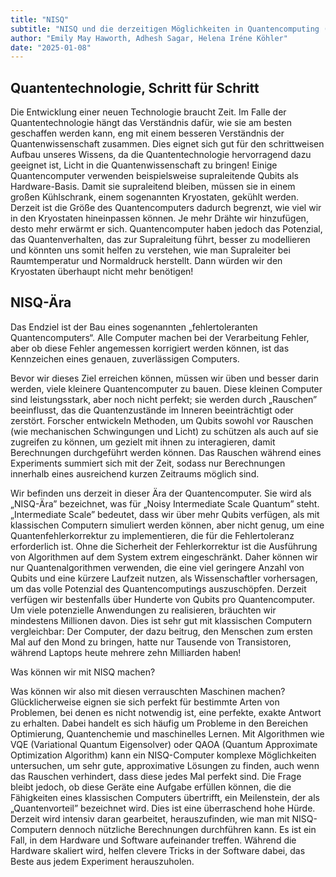 ```yaml
---
title: "NISQ"
subtitle: "NISQ und die derzeitigen Möglichkeiten in Quantencomputing (schwer)"
author: "Emily May Haworth, Adhesh Sagar, Helena Iréne Köhler"
date: "2025-01-08"
---
```


## Quantentechnologie, Schritt für Schritt

Die Entwicklung einer neuen Technologie braucht Zeit. Im Falle der Quantentechnologie hängt das Verständnis dafür, wie sie am besten geschaffen werden kann, eng mit einem besseren Verständnis der Quantenwissenschaft zusammen. Dies eignet sich gut für den schrittweisen Aufbau unseres Wissens, da die Quantentechnologie hervorragend dazu geeignet ist, Licht in die Quantenwissenschaft zu bringen!
Einige Quantencomputer verwenden beispielsweise supraleitende Qubits als Hardware-Basis. Damit sie supraleitend bleiben, müssen sie in einem großen Kühlschrank, einem sogenannten Kryostaten, gekühlt werden. Derzeit ist die Größe des Quantencomputers dadurch begrenzt, wie viel wir in den Kryostaten hineinpassen können. Je mehr Drähte wir hinzufügen, desto mehr erwärmt er sich.
Quantencomputer haben jedoch das Potenzial, das Quantenverhalten, das zur Supraleitung führt, besser zu modellieren und könnten uns somit helfen zu verstehen, wie man Supraleiter bei Raumtemperatur und Normaldruck herstellt. Dann würden wir den Kryostaten überhaupt nicht mehr benötigen!

## NISQ-Ära

Das Endziel ist der Bau eines sogenannten „fehlertoleranten Quantencomputers“. Alle Computer machen bei der Verarbeitung Fehler, aber ob diese Fehler angemessen korrigiert werden können, ist das Kennzeichen eines genauen, zuverlässigen Computers.

Bevor wir dieses Ziel erreichen können, müssen wir üben und besser darin werden, viele kleinere Quantencomputer zu bauen. Diese kleinen Computer sind leistungsstark, aber noch nicht perfekt; sie werden durch „Rauschen” beeinflusst, das die Quantenzustände im Inneren beeinträchtigt oder zerstört. Forscher entwickeln Methoden, um Qubits sowohl vor Rauschen (wie mechanischen Schwingungen und Licht) zu schützen als auch auf sie zugreifen zu können, um gezielt mit ihnen zu interagieren, damit Berechnungen durchgeführt werden können.
Das Rauschen während eines Experiments summiert sich mit der Zeit, sodass nur Berechnungen innerhalb eines ausreichend kurzen Zeitraums möglich sind.

Wir befinden uns derzeit in dieser Ära der Quantencomputer. Sie wird als „NISQ-Ära” bezeichnet, was für „Noisy Intermediate Scale Quantum” steht. „Intermediate Scale” bedeutet, dass wir über mehr Qubits verfügen, als mit klassischen Computern simuliert werden können, aber nicht genug, um eine Quantenfehlerkorrektur zu implementieren, die für die Fehlertoleranz erforderlich ist. Ohne die Sicherheit der Fehlerkorrektur ist die Ausführung von Algorithmen auf dem System extrem eingeschränkt.
Daher können wir nur Quantenalgorithmen verwenden, die eine viel geringere Anzahl von Qubits und eine kürzere Laufzeit nutzen, als Wissenschaftler vorhersagen, um das volle Potenzial des Quantencomputings auszuschöpfen. Derzeit verfügen wir bestenfalls über Hunderte von Qubits pro Quantencomputer. Um viele potenzielle Anwendungen zu realisieren, bräuchten wir mindestens Millionen davon.
Dies ist sehr gut mit klassischen Computern vergleichbar: Der Computer, der dazu beitrug, den Menschen zum ersten Mal auf den Mond zu bringen, hatte nur Tausende von Transistoren, während Laptops heute mehrere zehn Milliarden haben!

Was können wir mit NISQ machen?

Was können wir also mit diesen verrauschten Maschinen machen? Glücklicherweise eignen sie sich perfekt für bestimmte Arten von Problemen, bei denen es nicht notwendig ist, eine perfekte, exakte Antwort zu erhalten. Dabei handelt es sich häufig um Probleme in den Bereichen Optimierung, Quantenchemie und maschinelles Lernen. Mit Algorithmen wie VQE (Variational Quantum Eigensolver) oder QAOA (Quantum Approximate Optimization Algorithm) kann ein NISQ-Computer komplexe Möglichkeiten untersuchen, um sehr gute, approximative Lösungen zu finden, auch wenn das Rauschen verhindert, dass diese jedes Mal perfekt sind.
Die Frage bleibt jedoch, ob diese Geräte eine Aufgabe erfüllen können, die die Fähigkeiten eines klassischen Computers übertrifft, ein Meilenstein, der als „Quantenvorteil” bezeichnet wird. Dies ist eine überraschend hohe Hürde. Derzeit wird intensiv daran gearbeitet, herauszufinden, wie man mit NISQ-Computern dennoch nützliche Berechnungen durchführen kann. Es ist ein Fall, in dem Hardware und Software aufeinander treffen. Während die Hardware skaliert wird, helfen clevere Tricks in der Software dabei, das Beste aus jedem Experiment herauszuholen.

